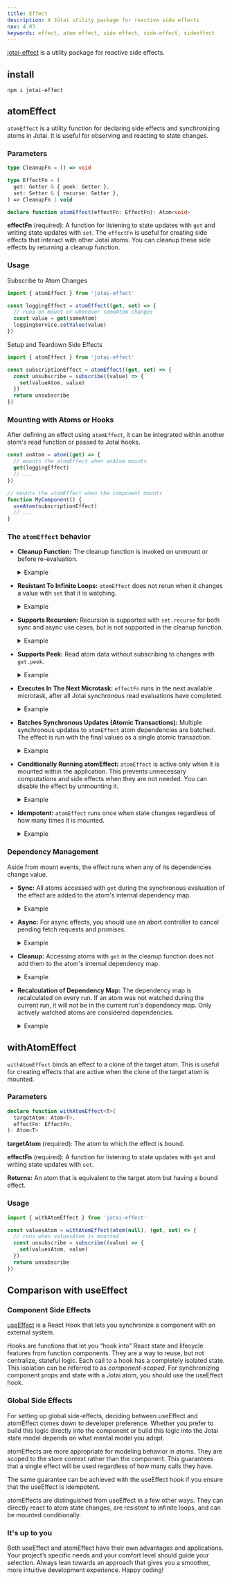 ```yaml
---
title: Effect
description: A Jōtai utility package for reactive side effects
nav: 4.03
keywords: effect, atom effect, side effect, side-effect, sideeffect
---
```


[jotai-effect](https://github.com/jotaijs/jotai-effect) is a utility package for reactive side effects.

## install

```
npm i jotai-effect
```

## atomEffect

`atomEffect` is a utility function for declaring side effects and synchronizing atoms in Jotai. It is useful for observing and reacting to state changes.

### Parameters

```ts
type CleanupFn = () => void

type EffectFn = (
  get: Getter & { peek: Getter },
  set: Setter & { recurse: Setter },
) => CleanupFn | void

declare function atomEffect(effectFn: EffectFn): Atom<void>
```

**effectFn** (required): A function for listening to state updates with `get` and writing state updates with `set`. The `effectFn` is useful for creating side effects that interact with other Jotai atoms. You can cleanup these side effects by returning a cleanup function.

### Usage

Subscribe to Atom Changes

```js
import { atomEffect } from 'jotai-effect'

const loggingEffect = atomEffect((get, set) => {
  // runs on mount or whenever someAtom changes
  const value = get(someAtom)
  loggingService.setValue(value)
})
```

Setup and Teardown Side Effects

```js
import { atomEffect } from 'jotai-effect'

const subscriptionEffect = atomEffect((get, set) => {
  const unsubscribe = subscribe((value) => {
    set(valueAtom, value)
  })
  return unsubscribe
})
```

### Mounting with Atoms or Hooks

After defining an effect using `atomEffect`, it can be integrated within another atom's read function or passed to Jotai hooks.

```js
const anAtom = atom((get) => {
  // mounts the atomEffect when anAtom mounts
  get(loggingEffect)
  // ...
})

// mounts the atomEffect when the component mounts
function MyComponent() {
  useAtom(subscriptionEffect)
  // ...
}
```

<Stackblitz id="vitejs-vite-fj5zjp" file="src%2FApp.tsx" />

### The `atomEffect` behavior

- **Cleanup Function:**
  The cleanup function is invoked on unmount or before re-evaluation.

  <!-- prettier-ignore -->
  <details style="cursor: pointer; user-select: none;">
    <summary>Example</summary>

  ```js
  atomEffect((get, set) => {
    const intervalId = setInterval(() => set(clockAtom, Date.now()))
    return () => clearInterval(intervalId)
  })
  ```

  </details>

- **Resistant To Infinite Loops:**
  `atomEffect` does not rerun when it changes a value with `set` that it is watching.

  <!-- prettier-ignore -->
  <details style="cursor: pointer; user-select: none;">
    <summary>Example</summary>

  ```js
  const countAtom = atom(0)
  atomEffect((get, set) => {
    // this will not infinite loop
    get(countAtom) // after mount, count will be 1
    set(countAtom, increment)
  })
  ```

  </details>

- **Supports Recursion:**
  Recursion is supported with `set.recurse` for both sync and async use cases, but is not supported in the cleanup function.

  <!-- prettier-ignore -->
  <details style="cursor: pointer; user-select: none;">
    <summary>Example</summary>

  ```js
  const countAtom = atom(0)
  atomEffect((get, set) => {
    // increments count once per second
    const count = get(countAtom)
    const timeoutId = setTimeout(() => {
      set.recurse(countAtom, increment)
    }, 1000)
    return () => clearTimeout(timeoutId)
  })
  ```

  </details>

- **Supports Peek:**
  Read atom data without subscribing to changes with `get.peek`.

  <!-- prettier-ignore -->
  <details style="cursor: pointer; user-select: none;">
    <summary>Example</summary>

  ```js
  const countAtom = atom(0)
  atomEffect((get, set) => {
    // will not rerun when countAtom changes
    const count = get.peek(countAtom)
  })
  ```

  </details>

- **Executes In The Next Microtask:**
  `effectFn` runs in the next available microtask, after all Jotai synchronous read evaluations have completed.

  <!-- prettier-ignore -->
  <details style="cursor: pointer; user-select: none;">
    <summary>Example</summary>

  ```js
  const countAtom = atom(0)
  const logAtom = atom([])
  const logCounts = atomEffect((get, set) => {
    set(logAtom, (curr) => [...curr, get(countAtom)])
  })
  const setCountAndReadLog = atom(null, async (get, set) => {
    get(logAtom) // [0]
    set(countAtom, increment) // effect runs in next microtask
    get(logAtom) // [0]
    await Promise.resolve().then()
    get(logAtom) // [0, 1]
  })
  store.set(setCountAndReadLog)
  ```

  </details>

- **Batches Synchronous Updates (Atomic Transactions):**
  Multiple synchronous updates to `atomEffect` atom dependencies are batched. The effect is run with the final values as a single atomic transaction.

  <!-- prettier-ignore -->
  <details style="cursor: pointer; user-select: none;">
    <summary>Example</summary>

  ```js
  const enabledAtom = atom(false)
  const countAtom = atom(0)
  const updateEnabledAndCount = atom(null, (get, set) => {
    set(enabledAtom, (value) => !value)
    set(countAtom, (value) => value + 1)
  })
  const combos = atom([])
  const combosEffect = atomEffect((get, set) => {
    set(combos, (arr) => [...arr, [get(enabledAtom), get(countAtom)]])
  })
  store.set(updateEnabledAndCount)
  store.get(combos) // [[false, 0], [true, 1]]
  ```

  </details>

- **Conditionally Running atomEffect:**
  `atomEffect` is active only when it is mounted within the application. This prevents unnecessary computations and side effects when they are not needed. You can disable the effect by unmounting it.

  <!-- prettier-ignore -->
  <details style="cursor: pointer; user-select: none;">
    <summary>Example</summary>

  ```js
  atom((get) => {
    if (get(isEnabledAtom)) {
      get(effectAtom)
    }
  })
  ```

  </details>

- **Idempotent:**
  `atomEffect` runs once when state changes regardless of how many times it is mounted.

  <!-- prettier-ignore -->
  <details style="cursor: pointer; user-select: none;">
    <summary>Example</summary>

  ```js
  let i = 0
  const effectAtom = atomEffect(() => {
    get(countAtom)
    i++
  })
  const mountTwice = atom(() => {
    get(effectAtom)
    get(effectAtom)
  })
  store.set(countAtom, increment)
  Promise.resolve.then(() => {
    console.log(i) // 1
  })
  ```

  </details>

### Dependency Management

Aside from mount events, the effect runs when any of its dependencies change value.

- **Sync:**
  All atoms accessed with `get` during the synchronous evaluation of the effect are added to the atom's internal dependency map.

  <!-- prettier-ignore -->
  <details style="cursor: pointer; user-select: none;">
    <summary>Example</summary>

  ```js
  atomEffect((get, set) => {
    // updates whenever `anAtom` changes value but not when `anotherAtom` changes value
    get(anAtom)
    setTimeout(() => {
      get(anotherAtom)
    }, 5000)
  })
  ```

  </details>

- **Async:**
  For async effects, you should use an abort controller to cancel pending fetch requests and promises.

  <!-- prettier-ignore -->
  <details style="cursor: pointer; user-select: none;">
    <summary>Example</summary>

  ```js
  atomEffect((get, set) => {
    const count = get(countAtom) // countAtom is an atom dependency
    const abortController = new AbortController()
    ;(async () => {
      try {
        await delay(1000)
        abortController.signal.throwIfAborted()
        get(dataAtom) // dataAtom is not an atom dependency
      } catch (e) {
        if (e instanceof AbortError) {
          // async cleanup logic here
        } else {
          console.error(e)
        }
      }
    })()
    return () => {
      // abort when countAtom changes
      abortController.abort(new AbortError())
    }
  })
  ```

  </details>

- **Cleanup:**
  Accessing atoms with `get` in the cleanup function does not add them to the atom's internal dependency map.

  <!-- prettier-ignore -->
  <details style="cursor: pointer; user-select: none;">
    <summary>Example</summary>

  ```js
  atomEffect((get, set) => {
    // runs once on mount
    // does not update when `idAtom` changes
    const unsubscribe = subscribe((valueAtom) => {
      const value = get(valueAtom)
      // ...
    })
    return () => {
      const id = get(idAtom)
      unsubscribe(id)
    }
  })
  ```

  </details>

- **Recalculation of Dependency Map:**
  The dependency map is recalculated on every run. If an atom was not watched during the current run, it will not be in the current run's dependency map. Only actively watched atoms are considered dependencies.

  <!-- prettier-ignore -->
  <details style="cursor: pointer; user-select: none;">
    <summary>Example</summary>

  ```js
  const isEnabledAtom = atom(true)

  atomEffect((get, set) => {
    // if `isEnabledAtom` is true, runs when `isEnabledAtom` or `anAtom` changes value
    // otherwise runs when `isEnabledAtom` or `anotherAtom` changes value
    if (get(isEnabledAtom)) {
      const aValue = get(anAtom)
    } else {
      const anotherValue = get(anotherAtom)
    }
  })
  ```

  </details>

## withAtomEffect

`withAtomEffect` binds an effect to a clone of the target atom. This is useful for creating effects that are active when the clone of the target atom is mounted.

### Parameters

```ts
declare function withAtomEffect<T>(
  targetAtom: Atom<T>,
  effectFn: EffectFn,
): Atom<T>
```

**targetAtom** (required): The atom to which the effect is bound.

**effectFn** (required): A function for listening to state updates with `get` and writing state updates with `set`.

**Returns:** An atom that is equivalent to the target atom but having a bound effect.

### Usage

```js
import { withAtomEffect } from 'jotai-effect'

const valuesAtom = withAtomEffect(atom(null), (get, set) => {
  // runs when valuesAtom is mounted
  const unsubscribe = subscribe((value) => {
    set(valuesAtom, value)
  })
  return unsubscribe
})
```

## Comparison with useEffect

### Component Side Effects

[useEffect](https://react.dev/reference/react/useEffect) is a React Hook that lets you synchronize a component with an external system.

Hooks are functions that let you “hook into” React state and lifecycle features from function components.
They are a way to reuse, but not centralize, stateful logic.
Each call to a hook has a completely isolated state.
This isolation can be referred to as _component-scoped_.
For synchronizing component props and state with a Jotai atom, you should use the useEffect hook.

### Global Side Effects

For setting up global side-effects, deciding between useEffect and atomEffect comes down to developer preference.
Whether you prefer to build this logic directly into the component or build this logic into the Jotai state model depends on what mental model you adopt.

atomEffects are more appropriate for modeling behavior in atoms.
They are scoped to the store context rather than the component.
This guarantees that a single effect will be used regardless of how many calls they have.

The same guarantee can be achieved with the useEffect hook if you ensure that the useEffect is idempotent.

atomEffects are distinguished from useEffect in a few other ways. They can directly react to atom state changes, are resistent to infinite loops, and can be mounted conditionally.

### It's up to you

Both useEffect and atomEffect have their own advantages and applications. Your project’s specific needs and your comfort level should guide your selection.
Always lean towards an approach that gives you a smoother, more intuitive development experience. Happy coding!
